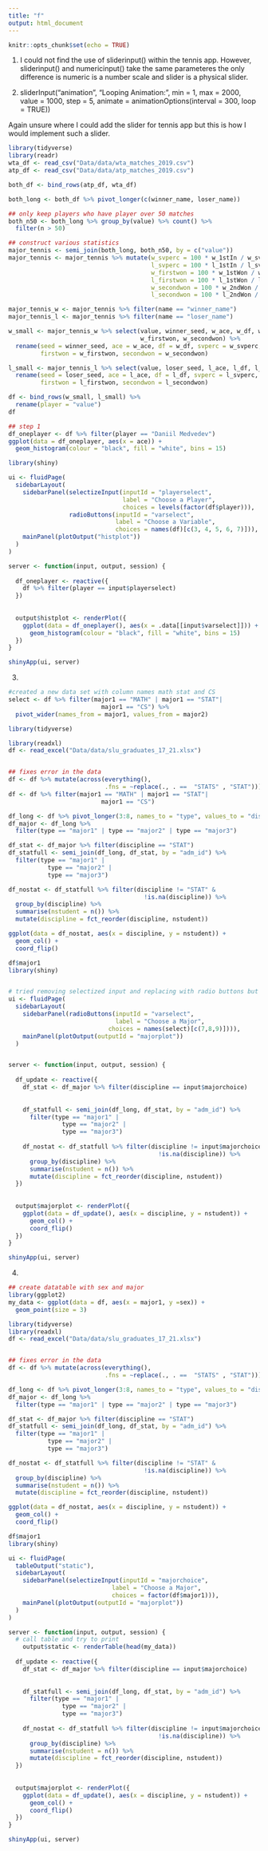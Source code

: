 ```yaml
---
title: "f"
output: html_document
---
```


```r
knitr::opts_chunk$set(echo = TRUE)
```

1. I could not find the use of sliderinput() within the tennis app. However, sliderinput() and numericinput() take the same parameteres the only difference is numeric is a number scale and slider is a physical slider. 

2.   sliderInput("animation", "Looping Animation:",
                  min = 1, max = 2000,
                  value = 1000, step = 5,
                  animate =
                    animationOptions(interval = 300, loop = TRUE))
                    
Again unsure where I could add the slider for tennis app but this is how I would implement such a slider. 


```r
library(tidyverse)
library(readr)
wta_df <- read_csv("Data/data/wta_matches_2019.csv")
atp_df <- read_csv("Data/data/atp_matches_2019.csv")

both_df <- bind_rows(atp_df, wta_df)

both_long <- both_df %>% pivot_longer(c(winner_name, loser_name))

## only keep players who have player over 50 matches
both_n50 <- both_long %>% group_by(value) %>% count() %>%
  filter(n > 50)

## construct various statistics
major_tennis <- semi_join(both_long, both_n50, by = c("value"))
major_tennis <- major_tennis %>% mutate(w_svperc = 100 * w_1stIn / w_svpt,
                                        l_svperc = 100 * l_1stIn / l_svpt,
                                        w_firstwon = 100 * w_1stWon / w_1stIn,
                                        l_firstwon = 100 * l_1stWon / l_1stIn,
                                        w_secondwon = 100 * w_2ndWon / (w_svpt - w_1stIn),
                                        l_secondwon = 100 * l_2ndWon / (l_svpt - l_1stIn))

major_tennis_w <- major_tennis %>% filter(name == "winner_name")
major_tennis_l <- major_tennis %>% filter(name == "loser_name")

w_small <- major_tennis_w %>% select(value, winner_seed, w_ace, w_df, w_svperc,
                                     w_firstwon, w_secondwon) %>%
  rename(seed = winner_seed, ace = w_ace, df = w_df, svperc = w_svperc,
         firstwon = w_firstwon, secondwon = w_secondwon)

l_small <- major_tennis_l %>% select(value, loser_seed, l_ace, l_df, l_svperc, l_firstwon, l_secondwon)  %>%
  rename(seed = loser_seed, ace = l_ace, df = l_df, svperc = l_svperc,
         firstwon = l_firstwon, secondwon = l_secondwon)

df <- bind_rows(w_small, l_small) %>%
  rename(player = "value")
df

## step 1
df_oneplayer <- df %>% filter(player == "Daniil Medvedev")
ggplot(data = df_oneplayer, aes(x = ace)) +
  geom_histogram(colour = "black", fill = "white", bins = 15)

library(shiny)

ui <- fluidPage(
  sidebarLayout(
    sidebarPanel(selectizeInput(inputId = "playerselect",
                                label = "Choose a Player",
                                choices = levels(factor(df$player))),
                 radioButtons(inputId = "varselect",
                              label = "Choose a Variable",
                              choices = names(df)[c(3, 4, 5, 6, 7)])),
    mainPanel(plotOutput("histplot"))
  )
)

server <- function(input, output, session) {
  
  df_oneplayer <- reactive({
    df %>% filter(player == input$playerselect)
  })
  
  
  output$histplot <- renderPlot({
    ggplot(data = df_oneplayer(), aes(x = .data[[input$varselect]])) +
      geom_histogram(colour = "black", fill = "white", bins = 15)
  })
}

shinyApp(ui, server)
```
3.

```r
#created a new data set with column names math stat and CS
select <- df %>% filter(major1 == "MATH" | major1 == "STAT"| 
                          major1 == "CS") %>%
  pivot_wider(names_from = major1, values_from = major2)
```



```r
library(tidyverse)

library(readxl)
df <- read_excel("Data/data/slu_graduates_17_21.xlsx")


## fixes error in the data
df <- df %>% mutate(across(everything(),
                           .fns = ~replace(., . ==  "STATS" , "STAT")))
df <- df %>% filter(major1 == "MATH" | major1 == "STAT"| 
                          major1 == "CS")

df_long <- df %>% pivot_longer(3:8, names_to = "type", values_to = "discipline")
df_major <- df_long %>% 
  filter(type == "major1" | type == "major2" | type == "major3")

df_stat <- df_major %>% filter(discipline == "STAT") 
df_statfull <- semi_join(df_long, df_stat, by = "adm_id") %>%
  filter(type == "major1" |
           type == "major2" | 
           type == "major3")

df_nostat <- df_statfull %>% filter(discipline != "STAT" &
                                      !is.na(discipline)) %>%
  group_by(discipline) %>%
  summarise(nstudent = n()) %>%
  mutate(discipline = fct_reorder(discipline, nstudent))

ggplot(data = df_nostat, aes(x = discipline, y = nstudent)) +
  geom_col() +
  coord_flip()

df$major1
library(shiny)


# tried removing selectized input and replacing with radio buttons but could not get chunk to run.
ui <- fluidPage(
  sidebarLayout(
    sidebarPanel(radioButtons(inputId = "varselect",
                              label = "Choose a Major",
                            choices = names(select)[c(7,8,9)]))),
    mainPanel(plotOutput(outputId = "majorplot"))
  )


server <- function(input, output, session) {
  
  df_update <- reactive({
    df_stat <- df_major %>% filter(discipline == input$majorchoice) 
    
    
    df_statfull <- semi_join(df_long, df_stat, by = "adm_id") %>%
      filter(type == "major1" |
               type == "major2" | 
               type == "major3")
    
    df_nostat <- df_statfull %>% filter(discipline != input$majorchoice &
                                          !is.na(discipline)) %>%
      group_by(discipline) %>%
      summarise(nstudent = n()) %>%
      mutate(discipline = fct_reorder(discipline, nstudent))
  })
  
  
  output$majorplot <- renderPlot({
    ggplot(data = df_update(), aes(x = discipline, y = nstudent)) +
      geom_col() +
      coord_flip()
  })
}

shinyApp(ui, server)
```

4.
```r
## create datatable with sex and major
library(ggplot2)
my_data <- ggplot(data = df, aes(x = major1, y =sex)) +
  geom_point(size = 3)
```

```r
library(tidyverse)
library(readxl)
df <- read_excel("Data/data/slu_graduates_17_21.xlsx")


## fixes error in the data
df <- df %>% mutate(across(everything(),
                           .fns = ~replace(., . ==  "STATS" , "STAT")))

df_long <- df %>% pivot_longer(3:8, names_to = "type", values_to = "discipline")
df_major <- df_long %>% 
  filter(type == "major1" | type == "major2" | type == "major3")

df_stat <- df_major %>% filter(discipline == "STAT") 
df_statfull <- semi_join(df_long, df_stat, by = "adm_id") %>%
  filter(type == "major1" |
           type == "major2" | 
           type == "major3")

df_nostat <- df_statfull %>% filter(discipline != "STAT" &
                                      !is.na(discipline)) %>%
  group_by(discipline) %>%
  summarise(nstudent = n()) %>%
  mutate(discipline = fct_reorder(discipline, nstudent))

ggplot(data = df_nostat, aes(x = discipline, y = nstudent)) +
  geom_col() +
  coord_flip()

df$major1
library(shiny)

ui <- fluidPage(
  tableOutput("static"),
  sidebarLayout(
    sidebarPanel(selectizeInput(inputId = "majorchoice",
                             label = "Choose a Major",
                             choices = factor(df$major1))),
    mainPanel(plotOutput(outputId = "majorplot"))
  )
)

server <- function(input, output, session) {
  # call table and try to print 
    output$static <- renderTable(head(my_data))
  
  df_update <- reactive({
    df_stat <- df_major %>% filter(discipline == input$majorchoice) 
    
    
    df_statfull <- semi_join(df_long, df_stat, by = "adm_id") %>%
      filter(type == "major1" |
               type == "major2" | 
               type == "major3")
    
    df_nostat <- df_statfull %>% filter(discipline != input$majorchoice &
                                          !is.na(discipline)) %>%
      group_by(discipline) %>%
      summarise(nstudent = n()) %>%
      mutate(discipline = fct_reorder(discipline, nstudent))
  })
  
  
  output$majorplot <- renderPlot({
    ggplot(data = df_update(), aes(x = discipline, y = nstudent)) +
      geom_col() +
      coord_flip()
  })
}

shinyApp(ui, server)
```


